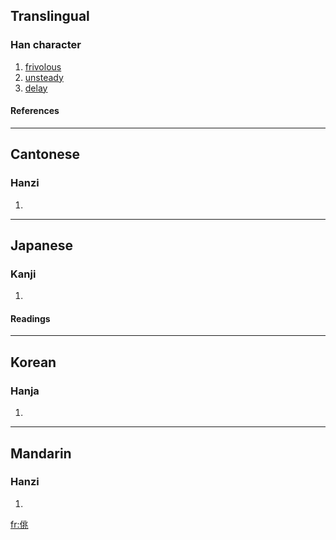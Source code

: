 ==Translingual==
===Han character===
{{Han char|rn=9|rad=人|as=06|sn=8|four=2221<sub>3</sub>|canj=人中一人 (OLMO)}}
# [[frivolous]]
# [[unsteady]]
# [[delay]]
====References====
{{Han ref|kx=0100.300|dkj=00569|dj=0213.080|hdz=10150.050|uh=4F7B|ud=20347|bh=A8D9|bd=43225}}
----
==Cantonese==
===Hanzi===
{{yue-hanzi|jyut=|y=tiu1, tiu4}}
# {{defn|Cantonese}}
----
==Japanese==
===Kanji===
{{ja-kanji|grade=|rs=人06}}
# {{defn|Japanese}} 
====Readings====
{{ja-readings|on=[[ちょう]] (chō), [[じょう]] (jō), [[よう]] (yō)|kun=[[かるい]] (karui)}}
----
==Korean==
===Hanja===
{{ko-hanja|hangeul=조|rv=jo|mr=cho}}
# {{defn|Korean}}
----
==Mandarin==
===Hanzi===
{{cmn-hanzi|pin=[[tiāo]] ([[tiao1]])|wg=t'iao<sup>1</sup>}}
# {{defn|Mandarin}}

[[fr:佻]]